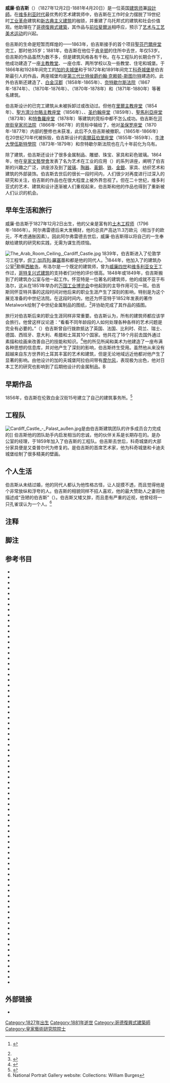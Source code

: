 {{Infobox architect
| name                  = 威廉·伯吉斯
| image                 = William Burges portrait.jpg
| image_size            = <!-- if image is smaller than 250px -->
| caption               = 
| birth_date            = {{Birth date|1827|12|2|df=yes}}
| birth_place           = 
| death_date            = {{Death date and age|1881|04|20|1827|12|2|df=yes}}
| death_place           = [[英国|英国]][[伦敦|伦敦]][[肯辛頓|肯辛頓]]{{tsl|en|The Tower House|塔屋|塔屋}}
| alma_mater            = {{tsl|en|King's College School|伦敦国王学院附中|伦敦国王学院附中}}和[[伦敦国王学院|伦敦国王学院]]
| practice              = 
| parents               = {{tsl|en|Alfred Burges||Alfred Burges}}
| significant_buildings = {{Plainlist|
* [[聖芬巴爾座堂|聖芬巴爾座堂]]
* [[加的夫城堡|加的夫城堡]]
* {{tsl|en|The Tower House|塔屋|塔屋}}
}}
| significant_projects  = 
| significant_design    = 
| awards                = 
| movement = [[哥德復興式建築|哥德復興式建築]]
}}

'''威廉·伯吉斯'''（{{lang-en|William Burges}}）（1827年12月2日-1881年4月20日）是一位英国[[建筑师|建筑师]]兼[[設計師|設計師]]。在[[维多利亚时代|维多利亚时代]]最优秀的艺术建筑师中，伯吉斯在工作时全力摆脱了19世纪时[[工业革命|工业革命]]建筑和[[新古典主义建筑|新古典主义建筑]]的枷锁，并重建了乌托邦式的{{tsl|en|medieval England|英国中世纪|英国中世纪}}建筑和社会价值观。他助理在了[[哥德復興式建築|哥德復興式建築]]，其作品与[[前拉斐爾派|前拉斐爾派]]相呼应，预示了[[艺术与工艺美术运动|艺术与工艺美术运动]]的兴起。

伯吉斯的生命是短暂而辉煌的——1863年，伯吉斯接手的首个项目[[聖芬巴爾座堂|聖芬巴爾座堂]]完工，那时他35岁；1881年，伯吉斯在他位于[[肯辛顿|肯辛顿]]的住所{{tsl|en|The Tower House|塔屋|塔屋}}中去世，年仅53岁。伯吉斯的作品虽然为数不多，但是建筑风格各有千秋。在与工程队的长期合作下，他成功建造了一座[[主教教堂|主教教堂]]、一座仓库、两所学校以及一些教堂、住宅和城堡。于1866年和1928年间完工的[[加的夫城堡|加的夫城堡]]和于1872年和1891年间完工[[科奇城堡|科奇城堡]]是伯吉斯最引人的作品，两座城堡均是[[第三代比特侯爵约翰·克赖顿-斯图尔特|第三代比特侯爵约翰·克赖顿-斯图尔特]]建造的。此外伯吉斯还建造了{{tsl|en|Gayhurst House|格尔赫斯特之家|格尔赫斯特之家}}、[[白金汉郡|白金汉郡]]（1858年-1865年）、[[奈特歇尔斯法院|奈特歇尔斯法院]]（1867年-1874年）、{{tsl|en|Church of Christ the Consoler|基督肯索拉教堂|基督肯索拉教堂}}（1870年-1876年）、{{tsl|en|St Mary's, Studley Royal|圣玛丽斯塔德利皇家教堂|圣玛丽斯塔德利皇家教堂}}（1870年-1878年）和{{tsl|en|Park House, Cardiff|加的夫公园之家|加的夫公园之家}}（1871年-1880年）等著名建筑。

伯吉斯设计的已完工建筑从未被拆卸过或改动过。{{efn|但这不代表建筑没被拆毁过。}}但他在[[里爾主教座堂|里爾主教座堂]]（1854年）、[[聖方濟沙勿略主教座堂_(阿德萊德)|聖方濟沙勿略主教座堂]]（1856年）、{{tsl|en|St. Lucia's Cathedral|圣卢西亚大教堂|圣卢西亚大教堂}}、[[圣约翰座堂_(布里斯班)|圣约翰座堂]]（1859年）、[[聖馬利亞座堂_(愛丁堡)|聖馬利亞座堂]]（1873年）和[[特魯羅座堂|特魯羅座堂]]（1878年）等建筑的竞标中都不怎么成功。伯吉斯在[[河岸街|河岸街]][[皇家司法院|皇家司法院]]（1866年-1867年）的竞标中输给了{{tsl|en|George Edmund Street|乔治·埃德蒙·斯特里特|乔治·埃德蒙·斯特里特}}，他对[[圣保罗座堂|圣保罗座堂]]（1870年-1877年）内部的整修也未获准，此后不久伯吉斯被撤职。{{tsl|en|Skilbeck's Warehouse|斯基尔贝克仓库|斯基尔贝克的仓库}}（1865年-1866年）在20世纪70年代被拆毁，伯吉斯设计的[[索爾茲伯里座堂|索爾茲伯里座堂]]（1855年-1859年）、[[牛津大學伍斯特學院|牛津大學伍斯特學院]]（1873年-1879年）和奈特歇尔斯法院也在几十年前化为乌有。

除了建筑，伯吉斯还设计了很多金属制品、雕塑、珠宝、家具和彩色玻璃。1864年，他在[[皇家文藝學會|皇家文藝學會]]发表了名为艺术在工业的应用（{{Lang-en|Art Applied to Industry}}）的系列讲座，阐明了伯吉斯的兴趣之广泛，讲座涉及到了[[玻璃|玻璃]]、[[陶器|陶器]]、[[黃銅|黃銅]]、[[铁|铁]]、[[金|金]][[銀|銀]]、家具、纺织艺术和建筑的外部装饰。伯吉斯去世后的很长一段时间内，人们很少对{{tsl|en|Victorian architecture|维多利亚式建筑|维多利亚式建筑}}再度进行过深入的研究和关注，伯吉斯的作品也在很大程度上被外界忽视了。但在二十世纪，维多利亚式的艺术、建筑和设计逐渐被人们重视起来，伯吉斯和他的作品也得到了重新被人们认识的机会。

==早年生活和旅行==
威廉·伯吉斯于1827年12月2日出生{{sfn|Crook|1981a|p=38}}，他的父亲是富有的[[土木工程师|土木工程师]]{{tsl|en|Alfred Burges|阿尔弗雷德·伯吉斯|阿尔弗雷德·伯吉斯}}（1796年-1886年）。阿尔弗雷德后来大发横财，他的总资产高达11.3万欧元（相当于{{CURRENTYEAR}}的{{formatnum:{{Inflation|UK|113000|1886}}}}欧元，不考虑通胀因素）。{{inflation-fn|UK}}因此阿尔弗雷德去世后，{{sfn|Crook|1981b|p=10}}威廉·伯吉斯得以将自己的一生奉献给建筑的研究和实践，无需为谋生而烦恼。{{sfn|Crook|1981a|p=39}}

[[File:The_Arab_Room_Ceiling,_Cardiff_Castle.jpg|thumb]]
1839年，伯吉斯进入了伦敦{{tsl|en|King's College School|伦敦国王学院附中|伦敦国王学院附中}}学习工程学，[[但丁·加百列·羅塞蒂|但丁·加百列·羅塞蒂]]和{{tsl|en|William Michael Rossetti|威廉·迈克尔·罗塞蒂|威廉·迈克尔·罗塞蒂}}都是他的同代人。<ref name="ONDB">{{cite web | url = http://www.oxforddnb.com/view/article/3972 | last = Crook | first = J. Mordaunt | title = William Burges|work=[[牛津國家人物傳記大辭典|Oxford Dictionary of National Biography]]|year=2004|edition=online |accessdate=2012-02-19}} {{subscription}}</ref>1844年，他加入了{{tsl|en|Edward Blore|爱德华·布洛尔|爱德华·布洛尔}}的建筑办公室<ref name="ONDB" />{{sfn|Crook|1981a|p=40}}勘察[[西敏寺|西敏寺]]。布洛尔是一个既定的建筑师，曾为[[威廉四世_(英國)|威廉四世]]和[[维多利亚_(英国君主)|维多利亚女王]]工作过，[[哥德復興式建築|哥特复兴式建筑]]的支持者们对他的评价很高。1848年或1849年，伯吉斯搬到了{{tsl|en|Matthew Digby Wyatt|马修·迪格比·怀亚特|马修·迪格比·怀亚特}}的建筑办公室与他一起工作。{{sfn|Smith|p=53}}{{sfn|Johnson|p=51}}怀亚特是一位著名的建筑师，他的成就不亚于布洛尔，这从在1851年举办的[[万国工业博览会|万国工业博览会]]中他起到的主导作用可见一斑。伯吉斯同怀亚特共事的这段时间对他后来的职业生涯产生了深刻的影响，特别是为这个展览准备的中世纪法院。{{sfn|Crook|1981a|p=42}}在这段时间内，他还为怀亚特于1852年发表的著作Metalwork绘制了中世纪金属制品的图纸，<ref name="VW">{{cite web|url=http://www.victorianweb.org/art/design/burges/index.html|title=William Burges (1827–1881): An Overview|publisher=Victorian Web.org|year=2007|accessdate=2012-02-19|archive-date=2018-10-06|archive-url=https://web.archive.org/web/20181006170116/http://www.victorianweb.org/art/design/burges/index.html|dead-url=no}}</ref>并协助{{tsl|en|Henry Clutton|克拉顿·亨利|克拉顿·亨利}}完成了其作品的插图。{{sfn|Smith|p=53}}

旅行对伯吉斯后来的职业生涯同样非常重要。{{sfn|Crook|1981a|p=44}}伯吉斯认为，所有的建筑师都应该学会旅行。他曾这样议论道：“看看不同年龄段的人如何处理各种各样的艺术问题是完全有必要的。”（{{Lang-en|absolutely necessary to see how various art problems have been resolved in different ages by different men.}}）{{sfn|Crook|1981a|p=44}}伯吉斯曾自行拨款抵达了英国、法国、比利时、荷兰、瑞士、德国、西班牙、意大利、希腊和土耳其10个国家。{{sfn|Crook|1981a|pp=45–50}}他共花了18个月前去国外通过素描和绘画来改善自己的技能和知识。<ref name="UniversityInstitute1987">{{cite book|url=https://books.google.com/books?id=su4iAQAAIAAJ|title=Victorians Institute Journal|publisher=East Carolina University Publications|year=1987|page=47|author1=Old Dominion University|author2=Victorians Institute|author3=East Carolina University|access-date=2016-09-15|archive-date=2019-08-15|archive-url=https://web.archive.org/web/20190815135902/https://books.google.com/books?id=su4iAQAAIAAJ|dead-url=no}}</ref>他的所见所闻和美术为他建造了一座布满各种思想的信息库，并对他产生了深刻的影响，伯吉斯终生受用。{{sfn|Crook|1981a|p=47}}虽然他从来没有超越来自东方世界的土耳其丰富的艺术和建筑，但是无论地域远近他都对他产生了显著的影响。{{sfn|Crook|1981a|p=51}}由他设计的加的夫城堡阿拉伯间带有[[摩尔式建筑|摩尔风]]，表现极为出色，他对日本工艺的研究也影响到了后期他设计的金属制品。{{sfn|Crook|1981a|p=52}}B

==早期作品==
1856年，伯吉斯在伦敦白金汉街15号建立了自己的建筑事务所。<ref name="Country life p600">{{cite book|title=Country life|url=https://books.google.com/books?id=lBMkAQAAMAAJ|accessdate=19 February 2012|date=March 1966|page=600|archive-date=2019-08-12|archive-url=https://web.archive.org/web/20190812135325/https://books.google.com/books?id=lBMkAQAAMAAJ|dead-url=no}}</ref>

== 工程队 ==
[[File:Cardiff_Castle_-_Palast_außen.jpg|thumb]]是由伯吉斯建筑团队的许多成员合力完成的]]
伯吉斯他的团队助手内启发相当的忠诚，他的伙伴关系是长期存在的。{{sfn|Crook|1981a|p=86}}{{tsl|en|John Starling Chapple||约翰·斯塔林·查普尔}}是办公室的经理，于1859年加入了伯吉斯的工程队。{{sfn|Crook|1981a|p=83}}伯吉斯去世后，科奇城堡的大部分家具便是又查普尔代为修复的{{sfn|Cooper|p=68}}。{{tsl|en|Horatio Walter Lonsdale|霍雷肖·沃尔特·朗斯代尔|霍雷肖·沃尔特·朗斯代尔}}是伯吉斯的首席艺术家，{{sfn|Crook|1981a|p=84}}他为科奇城堡和卡迪夫城堡绘制了很多精美的壁画。

== 个人生活 ==
伯吉斯从未结过婚，{{sfn|Crook|1981a|p=98}}他的同代人都认为他性格古怪，让人捉摸不透，而且觉得他是个非常放纵和浮夸的人。{{sfn|Andrews|p=104}}{{sfn|Jones|p=48}}伯吉斯的相貌同样不招人喜欢，他的最大赞助人之妻将他描述成“丑陋的伯吉斯”（{{Lang-en|ugly Burges}}）。{{sfn|Crook|1981b|p=12}}伯吉斯又矮又胖，而且患有严重的近视，他曾经将一只孔雀误认为一个人。<ref name="ReferenceB" >National Portrait Gallery website: Collections: William Burges</ref>

== 注释 ==
{{notelist}}

== 脚注 ==
{{reflist|24em}}
== 参考书目 ==
{{refbegin|30em}}
* {{cite book
  | last = Aldrich
  | first = Megan
  | year = 2005
  | title = Gothic Revival
  | publisher = Phaidon Press
  | isbn = 978-0-7148-3631-7
  | url = https://books.google.com/?id=tfNPAAAAMAAJ&q=Gothic+Revival&dq=Gothic+Revival
  | ref = {{sfnRef|Aldrich}}
  }}
* {{cite book | last1 = Aldrich | first1 = Megan Brewster | last2 = Atterbury | first2 = Paul | title = A.W.N. Pugin: Master of Gothic Revival | url = https://books.google.com/books?id=RfBpd-OZ7e4C&pg=PA372 | year = 1995 | publisher = Yale University Press | isbn = 978-0-300-06656-2 | ref = {{sfnRef|Aldrich & Atterbury}} | access-date = 2016-09-15 | archive-date = 2020-08-02 | archive-url = https://web.archive.org/web/20200802004441/https://books.google.com/books?id=RfBpd-OZ7e4C&pg=PA372 | dead-url = no }}
* {{cite book
  | last = Andrews
  | first = Robert
  | title = DK Eyewitness Top 10 Travel Guide: Devon & Cornwall
  | url = https://books.google.com/books?id=hEMuJ6y8ZOgC&pg=PT104
  | date = 1 March 2011
  | publisher = Dorling Kindersley Ltd
  | isbn = 978-1-4053-7241-1
  | ref = {{sfnRef|Andrews}}
  | access-date = 2016-09-15
  | archive-date = 2020-03-08
  | archive-url = https://web.archive.org/web/20200308141736/https://books.google.com/books?id=hEMuJ6y8ZOgC&pg=PT104
  | dead-url = no
  }}
* {{cite book
 |last1        = Betjeman
 |first1       = Sir John
 |last2        = Surman
 |first2       = Richard
 |title        = Betjeman's Best British Churches
 |url          = https://books.google.com/books?id=nYBxakyHRs8C&pg=PT1337
 |year         = 2011
 |publisher    = HarperCollins UK
 |isbn         = 978-0-00-741688-2
 |ref          = {{sfnRef|Betjeman & Surman}}
 |access-date  = 2016-09-15
 |archive-date = 2020-03-08
 |archive-url  = https://web.archive.org/web/20200308141737/https://books.google.com/books?id=nYBxakyHRs8C&pg=PT1337
 |dead-url     = no
}}
* {{cite book
  | last = Bradley | first = Simon | last2 = Pevsner | first2 = Nikolaus
  | title = London 1: The City of London
  | series = The Buildings Of England
  | year = 2002
  | publisher = Yale University Press
  | isbn = 978-0-300-09624-8
  | ref = {{sfnRef|Bradley & Pevsner}}
  | id =  {{ASIN|0300096240|country=uk}} }}
* {{cite book
  | last1 = Buckingham
  | first1 = James Silk
  | last2 = Sterling
  | first2 = John
  | last3 = Maurice
  | first3 = Frederick Denison
  | year = 1897
  | title = The Athenæum: A Journal of Literature, Science, the Fine Arts, Music, and the Drama
  | publisher = J. Francis
  | oclc = 4856498
  | url = https://books.google.com/books?id=g6E5AQAAIAAJ
  | ref = {{sfnRef|Buckingham, Sterling & Maurice}}
  | access-date = 2016-09-15
  | archive-date = 2019-08-13
  | archive-url = https://web.archive.org/web/20190813052155/https://books.google.com/books?id=g6E5AQAAIAAJ
  | dead-url = no
  }}
* {{cite book
  | last = Bullen | first = Michael | last2 = Crook | first2 = John | last3 = Hubbuck | first3 = Rodney | last4 = Pevsner | first4 = Nikolaus
  | year = 2010
  | title = The Buildings Of England: Hampshire:Winchester and the North
  | publisher = Yale University Press
  | isbn = 978-0-300-12084-4
  | ref = {{sfnRef|Bullen & Crook & Hubbuck & Pevsner}}
  | id =  {{ASIN|0300120842|country=uk}} }}
* {{cite book
  | last = Burges | first = William
  | title = Art Applied to Industry: A series of Lectures
  | url = https://books.google.com/?id=9phLmpynAosC|year=2009
  | publisher = Bibliobazaar
  | isbn = 978-1-115-19362-7
  | ref = {{sfnRef|Burges}}
  }}
* {{cite book
  | last = Burges
  | first = William
  | year = 2012
  | origyear = 1878
  | title = Designs for Fish Plates to be executed for Lord Bute
  | url = https://books.google.com/books?id=NZZAHAAACAAJ
  | publisher = Thomas Heneage Art Books (re-print)
  | ref = {{sfnRef|Burges(b)}}
  | access-date = 2016-09-15
  | archive-date = 2019-08-14
  | archive-url = https://web.archive.org/web/20190814120857/https://books.google.com/books?id=NZZAHAAACAAJ
  | dead-url = no
  }}
* {{cite book
  | last = Burton
  | first = Lawrence
  | title = A choice over our heads: a guide to architecture and design since 1830
  | url = https://books.google.com/books?id=Zj9IAQAAIAAJ
  | year = 1978
  | publisher = Talisman Books
  | isbn = 978-0-905983-06-6
  | ref = {{sfnRef|Burton}}
  | access-date = 2016-09-15
  | archive-date = 2019-08-16
  | archive-url = https://web.archive.org/web/20190816031225/https://books.google.com/books?id=Zj9IAQAAIAAJ
  | dead-url = no
  }}
* {{cite book
  | last = Carey
  | first = Maurice
  | year = 1981
  | title = Got Cork - an exhibition on the occasion of the centenary of William Burges
  | ref = {{sfnRef|Carey}}
  }}
* {{cite book
  | last1 = Cherry
  | first1 = Bridget
  | last2 = Pevsner
  | first2 = Nikolaus
  | year = 2002
  | origyear = 1991
  | title = London 3: North West
  | publisher = Penguin Books
  | isbn = 978-0-14-071048-9
  | url = https://books.google.com/books?id=8utUAAAAMAAJ
  | ref = {{sfnRef|Cherry & Pevsner|2002}}
  | access-date = 2016-09-15
  | archive-date = 2016-07-23
  | archive-url = https://web.archive.org/web/20160723015630/https://books.google.com/books?id=8utUAAAAMAAJ
  | dead-url = no
  }}
* {{cite book
  | last1 = Cherry
  | first1 = Bridget
  | last2 = Pevsner
  | first2 = Nikolaus
  | year = 2004
  | title = Devon
  | series = The Buildings of England
  | publisher = Yale University Press
  | isbn = 978-0-300-09596-8
  | url = https://books.google.com/?id=5wd_Pw4L3zcC
  | ref = {{sfnRef|Cherry & Pevsner|2004}}
  }}
* {{cite book
  | last = Clark
  | first = Kenneth
  | year = 1983
  | title = The Gothic Revival: An Essay in the History of Taste
  | publisher = John Murray
  | isbn = 978-0-7195-3102-6
  | url = https://books.google.com/?id=iBtGQwAACAAJ
  | ref = {{sfnRef|Clark}}
  }}
* {{cite book
  | last = Clifford
  | first = Helen
  | title = A Treasured Inheritance: 600 Years Of Oxford College Silver
  | url = https://books.google.com/books?id=xqUrORuyvZMC&pg=PA49
  | year = 2004
  | publisher = Ashmolean Museum
  | isbn = 978-1-85444-195-9
  | ref = {{sfnRef|Clifford}}
  | access-date = 2016-09-15
  | archive-date = 2016-04-30
  | archive-url = https://web.archive.org/web/20160430015018/https://books.google.com/books?id=xqUrORuyvZMC&pg=PA49
  | dead-url = no
  }}
* {{cite book
  | last = Close
  | first = Rob
  | last2 = Riches
  | first2 = Anne
  | title = Ayrshire and Arran
  | series = The Buildings Of Scotland
  | url = https://books.google.com/books?id=TGGkuAAACAAJ
  | year = 2012
  | publisher = Yale University Press
  | isbn = 978-0-300-14170-2
  | ref = {{sfnRef|Close & Riches}}
  | access-date = 2016-09-15
  | archive-date = 2016-05-17
  | archive-url = https://web.archive.org/web/20160517044433/https://books.google.com/books?id=TGGkuAAACAAJ
  | dead-url = no
  }}
* {{cite book
  | last = Cooper
  | first = Jeremy
  | title = Victorian and Edwardian decor: from the gothic revival to art nouveau
  | url = https://books.google.com/books?id=HZMXAQAAMAAJ
  | date = May 1998
  | publisher = Abbeville Press
  | isbn = 978-0-7892-0446-2
  | ref = {{sfnRef|Cooper}}
  | access-date = 2016-09-15
  | archive-date = 2019-08-12
  | archive-url = https://web.archive.org/web/20190812080312/https://books.google.com/books?id=HZMXAQAAMAAJ
  | dead-url = no
  }}
* {{cite book
  | last = Crinson
  | first = Mark
  | title = Empire Building: Orientalism and Victorian Architecture
  | url = https://books.google.com/books?id=QzI3Pf0TSn4C&pg=PA85
  | year = 1996
  | publisher = Psychology Press
  | isbn = 978-0-415-13940-3
  | ref = {{sfnRef|Crinson}}
  | access-date = 2016-09-15
  | archive-date = 2020-03-08
  | archive-url = https://web.archive.org/web/20200308141749/https://books.google.com/books?id=QzI3Pf0TSn4C&pg=PA85
  | dead-url = no
  }}
* {{cite book
  | last = Crook | first = J. Mordaunt
  | title = William Burges and the Completion of St. Paul's
  | url = https://books.google.com/?id=y3VftwAACAAJ
  | year = 1980
  | publisher = Oxford University Press
  | oclc = 28546641
  | ref = harv
  }}
* {{cite book
  | last = Crook | first = J. Mordaunt
  | title = William Burges and the High Victorian Dream
  | url = https://books.google.com/?id=nSdpQgAACAAJ
  | year = 1981a
  | publisher = John Murray
  | isbn = 978-0-7195-3822-3
  | ref = harv
  }}
* {{cite book
  | last = Crook | first = J. Mordaunt
  | title = The Strange Genius of William Burges
  | url = https://books.google.com/?id=Pg2TAAAAIAAJ
  | year = 1981b
  | publisher = The National Museum of Wales
  | isbn = 978-0-7200-0259-1
  | ref = harv
  }}
* {{cite book
  | last = Crook | first = J. Mordaunt
  | title = The Architect's Secret: Victorian Critics and the Image of Gravity
  | url = https://books.google.com/?id=PBKCQgAACAAJ
  | year = 2003
  | publisher = John Murray
  | isbn = 0-7195-6057-8
  | ref = harv
  }}
* {{cite book
  | last = Crook | first = J. Mordaunt
  | title = Patron Extraordinary: John, 3rd Marquis of Bute, Lecture at the Seventh Conference of the Victorian Society: Victorian South Wales – Architecture, Industry and Society
  | url = https://books.google.com/?id=Up-gAAAAMAAJ
  | year = 1971
  | publisher = The Victorian Society
  | isbn = 
  | ref = harv
  }}
* {{cite journal
 | last = Crook
 | first = J. Mordaunt
 | date = October 1980
 | title = A Multicoloured Fantasy: Lost Treasures of William Burges
 | journal= Country Life
 | isbn = 
 | url = https://books.google.com/?id=ZnpMAAAAYAAJ&q=a+multicoloured+fantasy+Crook+Country+Life&dq=a+multicoloured+fantasy+Crook+Country+Life
 | accessdate = 
 | ref = {{sfnRef|Crook 1980}}
 }}
* {{cite book
  | last1 = Crook | first1 = J.Mordaunt | last2 = Lennox-Boyd | first2 = C.
  | title = Axel Haig and the Victorian Vision of the Middle Ages
  | url = https://books.google.com/?id=ed2wAAAAIAAJ
  | year = 1984
  | publisher = George Allen and Unwin
  | isbn = 978-0-04-720029-8
  | ref = {{sfnRef|Crook & Lennox-Boyd}}
  }}
* {{cite book
 |last         = Curl
 |first        = James Stevens
 |title        = Book of Victorian churches
 |url          = https://books.google.com/books?id=kfNIAQAAIAAJ
 |year         = 1995
 |publisher    = B.T. Batsford
 |isbn         = 978-0-7134-7490-9
 |ref          = {{sfnRef|Curl}}
 |access-date  = 2016-09-15
 |archive-date = 2019-08-15
 |archive-url  = https://web.archive.org/web/20190815063317/https://books.google.com/books?id=kfNIAQAAIAAJ
 |dead-url     = no
}}
* {{cite book|last=Dakers|first=Caroline|title=The Holland Park circle: artists and Victorian society|url=https://books.google.com/books?id=gCg7HL0z9PwC&pg=PA174|year=1999|publisher=Yale University Press|isbn=978-0-300-08164-0|ref={{sfnRef|Dakers}}|access-date=2016-09-15|archive-date=2020-03-08|archive-url=https://web.archive.org/web/20200308141800/https://books.google.com/books?id=gCg7HL0z9PwC&pg=PA174|dead-url=no}}
* {{cite book
  | last1 = Dixon | first1 = Roger | last2 = Muthesius | first2 = Stefan
  | title = Victorian Architecture
  | url = https://books.google.com/?id=yVcs9z4-rzUC
  | year = 1993
  | publisher = Thames and Hudson
  | isbn = 978-0-19-520048-5
  | ref = {{sfnRef|Dixon & Muthesius}}
  }}
* {{cite book | last1 = Eastlake | first1 = Lady Elizabeth Rigby | last2 = Sheldon | first2 = Julie | title = The letters of Elizabeth Rigby, Lady Eastlake | url = https://books.google.com/books?id=k7MW4LajLCcC&pg=PA494 | year = 2009 | publisher = Liverpool University Press | isbn = 978-1-84631-194-9 | ref = {{sfnRef|Eastlake & Sheldon}} | access-date = 2016-09-15 | archive-date = 2020-03-08 | archive-url = https://web.archive.org/web/20200308141804/https://books.google.com/books?id=k7MW4LajLCcC&pg=PA494 | dead-url = no }}
* {{cite book
  | last = Else
  | first = David
  | title = England
  | url = https://books.google.com/books?id=4tI71Z1c7I4C&pg=PA342
  | year = 2012
  | publisher = [[孤獨星球|Lonely Planet]]
  | isbn = 978-1-74104-567-3
  | ref = {{sfnRef|Else}}
  | access-date = 2016-09-15
  | archive-date = 2020-03-08
  | archive-url = https://web.archive.org/web/20200308141805/https://books.google.com/books?id=4tI71Z1c7I4C&pg=PA342
  | dead-url = no
  }}
* {{cite book
  | last = Fawcett
  | first = Jane
  | title = Historic Floors
  | url = https://books.google.com/books?id=Hony9Z09oQ0C&pg=PT42
  | year = 2012
  | publisher = CRC Press
  | isbn = 978-1-136-39856-8
  | ref = {{sfnRef|Fawcett}}
  | access-date = 2016-09-15
  | archive-date = 2020-03-08
  | archive-url = https://web.archive.org/web/20200308141806/https://books.google.com/books?id=Hony9Z09oQ0C&pg=PT42
  | dead-url = no
  }}
* {{cite book
  | last = Ferriday
  | first = Peter
  | title = Victorian Architecture
  | url = https://books.google.com/books?id=RmNTAAAAMAAJ
  | year = 1963
  | publisher = Jonathan Cape
  | oclc = 270335
  | ref = {{sfnRef|Ferriday}}
  | access-date = 2016-09-15
  | archive-date = 2020-10-24
  | archive-url = https://web.archive.org/web/20201024191018/https://books.google.com/books?id=RmNTAAAAMAAJ
  | dead-url = no
  }}
* {{cite book
  | last = Finn | first = Dallas
  | title = Meiji Revisited: The Sites of Victorian Japan
  | url = https://books.google.com/?id=EB_qAAAAMAAJ
  | year = 1995
  | publisher = Weatherhill
  | isbn = 978-0-8348-0288-9
  | ref = {{sfnRef|Finn}}
  }}
* {{cite book
  | last = Floud
  | first = Peter
  | year = 1952
  | title = Catalogue of an Exhibition of Victorian and Edwardian Decorative Art
  | publisher = Her Majesty's Stationery Office
  | oclc = 589822
  | url = https://books.google.com/books?id=i9OQQwAACAAJ
  | ref = {{sfnRef|Floud}}
  | access-date = 2016-09-15
  | archive-date = 2019-08-11
  | archive-url = https://web.archive.org/web/20190811075139/https://books.google.com/books?id=i9OQQwAACAAJ
  | dead-url = no
  }}
* {{cite book
  | last = Foyle | first = Andrew | last2 = Pevsner | first2 = Nikolaus
  | title = Somerset:North and Bristol
  | series = The Buildings Of England
  | url = https://books.google.com/?id=chCiuAAACAAJ
  | year = 2011
  | publisher = Yale University Press
  | isbn = 978-0-300-12658-7
  | ref = {{sfnRef|Foyle & Pevsner}}
  }}
* {{cite book
  | last = Gere
  | first = Charlotte
  | date = 17 April 1972
  | title = Victorian Jewellery Design
  | publisher = Kimber
  | url = https://books.google.com/books?id=L0QxAQAAIAAJ
  | ref = {{sfnRef|Gere}}
  | access-date = 2016-09-15
  | archive-date = 2019-08-15
  | archive-url = https://web.archive.org/web/20190815023948/https://books.google.com/books?id=L0QxAQAAIAAJ
  | dead-url = no
  }}
* {{cite book
  | last = Gillingham
  | first = Susan
  | year = 2009
  | title = Encountering Burges: Reflections on the Art and Architecture of the Chapel at Worcester College, Oxford
  | publisher = Third Millennium Publishing Limited
  | isbn = 978-1-906507-47-3
  | url = https://books.google.com/?id=KjuZQwAACAAJ
  | ref = {{sfnRef|Gillingham}}
  }}
* {{cite book
  | last = Girouard
  | first = Mark
  | year = 1995
  | title = The Victorian Country House
  | publisher = Yale University Press
  | isbn = 978-0-300-02390-9
  | url = https://books.google.com/books?id=SyN3QgAACAAJ
  | ref = {{sfnRef|Girouard}}
  | access-date = 2016-09-15
  | archive-date = 2019-08-12
  | archive-url = https://web.archive.org/web/20190812110847/https://books.google.com/books?id=SyN3QgAACAAJ
  | dead-url = no
  }}
* {{cite book
  | last = Graham
  | first = Clare
  | year = 2003
  | title = Ordering law: the architectural and social history of the English law court to 1914
  | publisher = Ashgate Publishing, Ltd
  | isbn = 978-0-7546-0787-8
  | url = https://books.google.com/books?id=MNhb_at-klkC&pg=PA370
  | ref = {{sfnRef|Graham}}
  | access-date = 2016-09-15
  | archive-date = 2020-03-08
  | archive-url = https://web.archive.org/web/20200308141818/https://books.google.com/books?id=MNhb_at-klkC&pg=PA370
  | dead-url = no
  }}
* {{cite book
  | last = Grant
  | first = John
  | year = 1923
  | title = Cardiff Castle: Its History and Architecture
  | publisher = William Lewis (Publishers) Ltd
  | oclc = 34158534
  | url = https://books.google.com/books?id=FlWXngEACAAJ
  | ref = {{sfnRef|Grant}}
  | access-date = 2016-09-15
  | archive-date = 2019-08-11
  | archive-url = https://web.archive.org/web/20190811114949/https://books.google.com/books?id=FlWXngEACAAJ
  | dead-url = no
  }}
* {{cite book
  | last = Hall
  | first = Michael
  | year = 2009
  | title = The Victorian Country House from the Archives of Country Life
  | publisher = Aurum Press
  | isbn = 978-1-84513-457-0
  | url = https://books.google.com/?id=pHJJAQAAIAAJ
  | ref = {{sfnRef|Hall}}
  }}
* {{cite book
  | last = Hallett
  | first = Anna
  | year = 2008
  | title = Almshouses
  | publisher = Osprey
  | isbn = 978-0-7478-0583-0
  | url = https://books.google.com/books?id=3EBDQm-QJtkC&pg=PA25
  | ref = {{sfnRef|Hallett}}
  | access-date = 2016-09-15
  | archive-date = 2014-01-11
  | archive-url = https://web.archive.org/web/20140111142945/http://books.google.com/books?id=3EBDQm-QJtkC&pg=PA25
  | dead-url = no
  }}
* {{cite journal
 | last = Handley-Read
 | first = Charles
 | date = November 1963
 | title = ''Notes on William Burges's Painted Furniture''
 | journal= The Burlington Magazine
 | isbn = 
 | url = https://books.google.com/?id=qgq0jwEACAAJ&dq=Charles+Handley-Read+Notes+on+William+Burges%27s+Painted+furniture
 | accessdate = 
 | ref = {{sfnRef|Handley-Read 1963}}
 }}
* {{cite journal
 | last = Handley-Read
 | first = Charles
 | date = March 1966
 | title = ''Aladdin's Palace in Kensington: William Burges's Tower House''
 | journal= Country Life
 | isbn = 
 | url = https://books.google.com/?id=lBMkAQAAMAAJ&q=Aladdin%27s+Palace+in+Kensington:+William+Burges%27s+Tower+House&dq=Aladdin%27s+Palace+in+Kensington:+William+Burges%27s+Tower+House
 | accessdate = 
 | ref = {{sfnRef|Handley-Read 1966}}
 }}
* {{cite book
  | last = Hannah
  | first = Rosemary
  | year = 2012
  | title = The Grand Designer: Third Marquess of Bute
  | publisher = Birlinn
  | isbn = 978-1-78027-027-2
  | url = https://books.google.com/?id=oqfUXwAACAAJ
  | ref = {{sfnRef|Hannah}}
  }}
* {{cite book
  | last1 = Harrison
  | first1 = Martin
  | last2 = Waters
  | first2 = Bill
  | year = 1989
  | title = Burne-Jones
  | publisher = Barrie & Jenkins
  | isbn = 978-0-7126-2193-9
  | url = https://books.google.com/books?id=4WbsAAAAMAAJ
  | ref = {{sfnRef|Harrison & Waters}}
  | access-date = 2016-09-15
  | archive-date = 2019-08-12
  | archive-url = https://web.archive.org/web/20190812061819/https://books.google.com/books?id=4WbsAAAAMAAJ
  | dead-url = no
  }}
* {{cite book
  | last = Jenkins
  | first = Simon
  | year = 2003
  | title = England's Thousand Best Houses
  | publisher = Allen Lane
  | isbn = 978-0-14-103929-9
  | url = https://books.google.com/?id=SQJLPwAACAAJ
  | ref = {{sfnRef|Jenkins}}
  }}
* {{cite book
  | last = Jervis
  | first = Simon
  | year = 1972
  | title = Victorian and Edwardian Decorative Art: The Handley-Read Collection
  | publisher = Royal Academy of Arts
  | oclc = 2405402
  | url = https://books.google.com/?id=Ah4bSgAACAAJ
  | ref = {{sfnRef|Jervis}}
  }}
* {{cite book
  | author = Johansens
  | year = 2000
  | title = Historic Houses, Castles and Gardens – Great Britain and Ireland
  | publisher = Johansens
  | isbn = 978-1-86017-716-3
  | page = 251
  | url = https://books.google.com/books?id=UGBOAAAAYAAJ
  | ref = {{sfnRef|Johansens}}
  | access-date = 2016-09-15
  | archive-date = 2019-08-13
  | archive-url = https://web.archive.org/web/20190813100258/https://books.google.com/books?id=UGBOAAAAYAAJ
  | dead-url = no
  }}
* {{cite book
  | last = Johnson
  | first = Diana L.
  | year = 1979
  | title = Fantastic Illustration and Design in Britain, 1850–1930
  | publisher = Rhode Island School of Design
  | url = https://books.google.com/books?id=sj9LAQAAIAAJ
  | ref = {{sfnRef|Johnson}}
  | access-date = 2016-09-15
  | archive-date = 2019-08-15
  | archive-url = https://web.archive.org/web/20190815040419/https://books.google.com/books?id=sj9LAQAAIAAJ
  | dead-url = no
  }}
* {{cite book
  | last = Jones
  | first = Nigel R.
  | year = 2005
  | title = Architecture of England, Scotland, and Wales
  | publisher = Greenwood Publishing Group
  | isbn = 978-0-313-31850-4
  | url = https://books.google.com/books?id=epsFOeV1mCMC&pg=PA48
  | ref = {{sfnRef|Jones}}
  | access-date = 2016-09-15
  | archive-date = 2020-03-08
  | archive-url = https://web.archive.org/web/20200308141828/https://books.google.com/books?id=epsFOeV1mCMC&pg=PA48
  | dead-url = no
  }}
* {{cite book
  | last = Karlin
  | first = Elyse Zorn
  | date = March 1993
  | title = Jewelry and Metalwork in the Arts and Crafts Tradition
  | publisher = Schiffer Pub
  | url = https://books.google.com/books?id=F01QAAAAMAAJ
  | ref = {{sfnRef|Karlin}}
  | access-date = 2016-09-15
  | archive-date = 2019-08-19
  | archive-url = https://web.archive.org/web/20190819073640/https://books.google.com/books?id=F01QAAAAMAAJ
  | dead-url = no
  }}
* {{cite book
  | last1 = Lawrence
  | first1 = David
  | last2 = Wilson
  | first2 = Ann
  | year = 2006
  | title = The Cathedral of Saint Fin Barre at Cork: William Burges in Ireland
  | publisher = Four Courts Press
  | isbn = 978-1-84682-023-6
  | url = https://books.google.com/?id=pRfqAAAAMAAJ
  | ref = {{sfnRef|Lawrence & Wilson}}
  }}
* {{cite book
  | last1 = Leach
  | first1 = Peter
  | last2 = Pevsner
  | first2 = Nikolaus
  | year = 2009
  | title = Yorkshire West Riding: Leeds, Bradford and the North
  | series = The Buildings of England
  | publisher = Yale University Press
  | isbn = 978-0-300-12665-5
  | url = https://books.google.com/?id=OmJIAQAAIAAJ
  | ref = {{sfnRef|Leach & Pevsner}}
  }}
* {{cite book
  | last = Locke
  | first = Tim
  | year = 2011
  | title = Slow South Downs & Sussex Coast: Local, Characterful Guides to Britain's Special Places
  | publisher = {{tsl|en|Bradt Travel Guides||Bradt Travel Guides}}
  | isbn = 978-1-84162-343-6
  | url = https://books.google.com/books?id=SgWTuzxzYAQC&pg=PA116
  | ref = {{sfnRef|Locke}}
  | access-date = 2016-09-15
  | archive-date = 2020-03-08
  | archive-url = https://web.archive.org/web/20200308141834/https://books.google.com/books?id=SgWTuzxzYAQC&pg=PA116
  | dead-url = no
  }}
* {{cite book
  | last = Madan
  | first = Falconer
  | year = 1921
  | title = The Daniel Press : memorials of C.H.O. Daniel with a bibliography of the Press, 1845–1919
  | publisher = Oxford: Daniel
  | url = https://archive.org/stream/danielpressmemor00madarich/danielpressmemor00madarich_djvu.txt
  | ref = {{sfnRef|Madan}}
  }}
* {{cite book
  | last = McLees
  | first = David
  | year = 2005
  | title = Castell Coch
  | publisher = CADW
  | isbn = 978-1-85760-210-4
  | url = https://books.google.com/?id=8PxYAAAACAAJ
  | ref = {{sfnRef|McLees}}
  }}
* {{cite book
  | last = Newman
  | first = John
  | year = 2001
  | title = Glamorgan
  | series = The Buildings of Wales
  | publisher = Penguin
  | isbn = 978-0-14-071056-4
  | url = https://books.google.com/?id=DpUMspCtpNIC&pg=PP4
  | ref = {{sfnRef|Newman}}
  }}
* {{cite book
  | last = Osband
  | first = Linda
  | date = 1 April 2003
  | title = Victorian Gothic House Style: An Architectural and Interior Design Source Book for Home Owners
  | publisher = David & Charles
  | isbn = 978-0-7153-1438-8
  | url = https://books.google.com/books?id=mshWXBXYBOcC&pg=PA112
  | accessdate = 2012-05-22
  | ref = {{sfnRef|Osband}}
  | archive-date = 2020-03-08
  | archive-url = https://web.archive.org/web/20200308141840/https://books.google.com/books?id=mshWXBXYBOcC&pg=PA112
  | dead-url = no
  }}
* {{cite book
  | last = Pevsner
  | first = Nikolaus
  | year = 1958
  | title = North Somerset and Bristol
  | series = The Buildings of England
  | publisher = Penguin
  | oclc = 8991318
  | url = https://books.google.com/?id=y1-Ekg0VPZ4C
  | ref = {{sfnRef|Pevsner}}
  }}
* {{cite book
  | last1 = Pevsner
  | first1 = Nikolaus
  | last2 = Lloyd
  | first2 = David
  | year = 1967
  | title = Hampshire and the Isle of Wight
  | publisher = Penguin
  | isbn = 978-0-14-071032-8
  | url = https://books.google.com/books?id=LmFXHKH4VfUC
  | ref = {{sfnRef|Pevsner & Lloyd}}
  | access-date = 2016-09-15
  | archive-date = 2019-08-11
  | archive-url = https://web.archive.org/web/20190811075141/https://books.google.com/books?id=LmFXHKH4VfUC
  | dead-url = no
  }}
* {{cite book
  | last1 = Pevsner
  | first1 = Nikolaus
  | last2 = Radcliffe
  | first2 = Enid
  | year = 1967
  | title = Yorkshire: The West Riding
  | series = The Buildings of England
  | publisher = Penguin
  | isbn = 978-0-14-071017-5
  | url = https://books.google.com/?id=ptsYAAAAYAAJ
  | ref = {{sfnRef|Pevsner & Radcliffe}}
  }}
* {{cite book
  | last1 = Pevsner
  | first1 = Nikolaus
  | last2 = Williamson
  | first2 = Elizabeth
  | year = 2003
  | title = Buckinghamshire
  | series = The Buildings of England
  | publisher = Yale University Press
  | isbn = 978-0-300-09584-5
  | url = https://books.google.com/?id=BlI3AQAAIAAJ
  | ref = {{sfnRef|Pevsner & Williamson}}
  }}
* {{cite book
  | last1 = Physick
  | first1 = John
  | last2 = Darby
  | first2 = Michael
  | year = 1973
  | title = Marble Halls - Drawings and Models of Victorian Secular Buildings
  | publisher = Eyre and Spottiswoode Ltd
  | isbn = 9780901486684
  | url = https://books.google.com/?id=kyq2jgEACAAJ&dq=Marble+Halls+drawing+and+models
  | ref = harv
  }}
* {{cite book
  | last = Pullan
  | first = Richard Popplewell
  | year = 1883
  | title = The Architectural Designs of William Burges A.R.A
  | publisher = B.T.Batsford
  | oclc = 40139673 
  | url = https://books.google.com/?id=e-4hAQAAMAAJ&q=The+architectural+designs+of+william+burges&dq=The+architectural+designs+of+william+burges
  | ref = {{sfnRef|Pullan1}}
  }}
* {{cite book
  | last = Pullan
  | first = Richard Popplewell
  | year = 1886
  | title = The House of William Burges A.R.A
  | publisher = B.T.Batsford
  | oclc = 19530002 
  | url = https://books.google.com/?id=864bNAEACAAJ&dq=The+house+of+william+burges
  | ref = {{sfnRef|Pullan2}}
  }}
* {{cite book
  | last = Rowan
  | first = Eric
  | year = 1985
  | title = Art in Wales: An Illustrated History, 1850–1980
  | publisher = Welsh Arts Council, University of Wales Press
  | url = https://books.google.com/books?id=sQqTAAAAIAAJ
  | ref = {{sfnRef|Rowan}}
  | access-date = 2016-09-15
  | archive-date = 2019-08-13
  | archive-url = https://web.archive.org/web/20190813015305/https://books.google.com/books?id=sQqTAAAAIAAJ
  | dead-url = no
  }}
* {{cite book
  | last = Sargent
  | first = Pauline
  | year = 1977
  | title = Catalogue of the Exhibition of Stained Glass Cartoons from Cardiff Castle
  | publisher = Cardiff City Council
  | printer = 
  | oclc = 5924452
  | url = https://books.google.com/?id=oAS8GwAACAAJ
  | ref = {{sfnRef|Sargent}}
  }}
* {{cite book
  | last1 = Sherwood
  | first1 = Jennifer
  | last2 = Pevsner
  | first2 = Nikolaus
  | year = 1996
  | title = Oxfordshire
  | series = The Buildings of England
  | publisher = Yale University Press
  | isbn = 978-0-300-09639-2
  | url = https://books.google.com/?id=NEzDOwAACAAJ
  | ref = {{sfnRef|Sherwood & Pevsner}}
  }}
* {{cite book
  | last = Smith
  | first = Helen
  | year = 1984
  | title = Decorative painting in the domestic interior in England and Wales, c. 1850–1890
  | publisher = Garland Pub
  | isbn = 978-0-8240-5986-6
  | url = https://books.google.com/books?id=mLa0AAAAIAAJ
  | ref = {{sfnRef|Smith}}
  | access-date = 2016-09-15
  | archive-date = 2020-06-14
  | archive-url = https://web.archive.org/web/20200614105247/https://books.google.com/books?id=mLa0AAAAIAAJ
  | dead-url = no
  }}
* {{cite book
  | last1 = Soros
  | first1 = Susan Weber
  | last2 = Walker
  | first2 = Stefanie
  | date = 10 November 2004
  | title = Castellani And Italian Archaeological Jewelry
  | publisher = Bard Graduate Center for Studies in the Decorative Arts, Yale University Press
  | isbn = 978-0-300-10461-5
  | page = 276
  | url = https://books.google.com/books?id=pv7OcE6ewGEC&pg=PA276
  | ref = {{sfnRef|Soros & Walker}}
  | access-date = 2016-09-15
  | archive-date = 2020-03-08
  | archive-url = https://web.archive.org/web/20200308141900/https://books.google.com/books?id=pv7OcE6ewGEC&pg=PA276
  | dead-url = no
  }}
* {{cite book
  | last = Sutcliffe
  | first = Anthony
  | year = 2006
  | title = London: an architectural history
  | publisher = Yale University Press
  | isbn = 978-0-300-11006-7
  | url = https://books.google.com/books?id=ONC1UsSpS4AC&pg=PA135
  | ref = {{sfnRef|Sutcliffe}}
  | access-date = 2016-09-15
  | archive-date = 2019-08-13
  | archive-url = https://web.archive.org/web/20190813185107/https://books.google.com/books?id=ONC1UsSpS4AC&pg=PA135
  | dead-url = no
  }}
* {{cite book
  | last = Turnor
  | first = Reginald
  | title = Nineteenth Century Architecture in Britain
  | year = 1950
  | publisher = Batsford
  | oclc = 520344
  | url = https://books.google.com/?id=xmRNAAAAMAAJ
  | ref = {{sfnRef|Turnor}}
  }}
* {{cite book
  | last1 = Verey
  | first1 = David
  | last2 = Brooks
  | first2 = Alan
  | year = 2002
  | origyear = 1970
  | title = Gloucestershire 2: The Vale and the Forest of Dean
  | series = The Buildings of England
  | publisher = Yale University Press
  | isbn = 0-300-09733-6
  | url = https://books.google.com/books?id=m9W2XH11-9EC
  | ref = {{sfnRef|Verey & Brooks|2002}}
  | access-date = 2016-09-15
  | archive-date = 2019-08-12
  | archive-url = https://web.archive.org/web/20190812135323/https://books.google.com/books?id=m9W2XH11-9EC
  | dead-url = no
  }}
* {{cite book
  | author = Vost's Fine Art Auctioneers and Valuers
  | year = 1999
  | title = The Mirrored Sideboard designed by William Burges
  | publisher = Miro Press
  | ref = {{sfnRef|Vost's}}
  }}
* {{cite book
  | last1 = Weinreb
  | first1 = Ben
  | last2 = Hibbert
  | first2 = Christopher
  | year = 1983
  | title = The London Encyclopaedia
  | publisher = Macmillan
  | isbn = 978-0-333-32556-8
  | url = https://books.google.com/books?id=4IJnAAAAMAAJ
  | ref = {{sfnRef|Weinreb & Hibbert}}
  | access-date = 2016-09-15
  | archive-date = 2020-09-24
  | archive-url = https://web.archive.org/web/20200924081617/https://books.google.com/books?id=4IJnAAAAMAAJ
  | dead-url = no
  }}
* {{cite book
  | last = Whiting
  | first = R. C.
  | title = Oxford: Studies in the History of a University Town Since 1800
  | year = 1993
  | publisher = Manchester University Press ND
  | isbn = 978-0-7190-3057-4
  | url = https://books.google.com/books?id=wBYNAQAAIAAJ&pg=PA64
  | ref = {{sfnRef|Whiting}}
  | access-date = 2016-09-15
  | archive-date = 2020-03-08
  | archive-url = https://web.archive.org/web/20200308141905/https://books.google.com/books?id=wBYNAQAAIAAJ&pg=PA64
  | dead-url = no
  }}
{{refend}}

==外部链接==
*{{cite DNB|wstitle=Burges, William|first=Warwick William|last=Wroth|volume=7}}

{{Commons category|William Burges}}
{{Wikiquote}}

{{Authority control}}

{{DEFAULTSORT:Burges, William}}
[[Category:1827年出生|Category:1827年出生]]
[[Category:1881年逝世|Category:1881年逝世]]
[[Category:哥德復興式建築師|Category:哥德復興式建築師]]
[[Category:皇家藝術研究院院士|Category:皇家藝術研究院院士]]